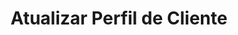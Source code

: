 ---
title: "Atualizar Perfil de Cliente"
api: "PUT https://regis.app.byefive.com.br/rest/customer-profiles/{id}"
description: "Atualiza um perfil de cliente existente"
---